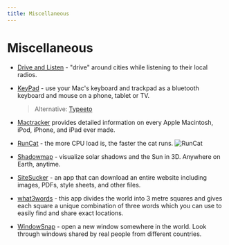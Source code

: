 ```yaml
---
title: Miscellaneous
---
```


# Miscellaneous

- [Drive and Listen](https://driveandlisten.app/) - "drive" around cities while listening to their local radios. <nobr className="v-align"><i className="ri-html5-line"></i></nobr>

- [KeyPad](https://apps.apple.com/in/app/keypad-bluetooth-keyboard/id1491684442) - use your Mac's keyboard and trackpad as a bluetooth keyboard and mouse on a phone, tablet or TV.
  > Alternative: [Typeeto](https://mac.eltima.com/bluetooth-keyboard.html)

- [Mactracker](http://mactracker.ca/) provides detailed information on every Apple Macintosh, iPod, iPhone, and iPad ever made. <nobr className="v-align"><i className="ri-apple-line"></i></nobr>

- [RunCat](https://kyome.io/runcat/index.html) - the more CPU load is, the faster the cat runs. <nobr className="v-align"><i className="ri-apple-line"></i></nobr>
  ![RunCat](/runcat.gif "RunCat demo")

- [Shadowmap](https://app.shadowmap.org) - visualize solar shadows and the Sun in 3D. Anywhere on Earth, anytime. <nobr className="v-align"><i className="ri-html5-line"></i></nobr>

- [SiteSucker](https://ricks-apps.com/osx/sitesucker/index.html) - an app that can download an entire website including images, PDFs, style sheets, and other files. <nobr className="v-align"><i className="ri-apple-line"></i> <i className="ri-money-dollar-circle-line"></i></nobr>

- [what3words](https://what3words.com/) - this app divides the world into 3 metre squares and gives each square a unique combination of three words which you can use to easily find and share exact locations. <nobr className="v-align"><i className="ri-html5-line"></i> <i className="ri-apple-line"></i> <i className="ri-android-line"></i></nobr>

- [WindowSnap](https://www.window-swap.com/Window) - open a new window somewhere in the world. Look through windows shared by real people from different countries.
